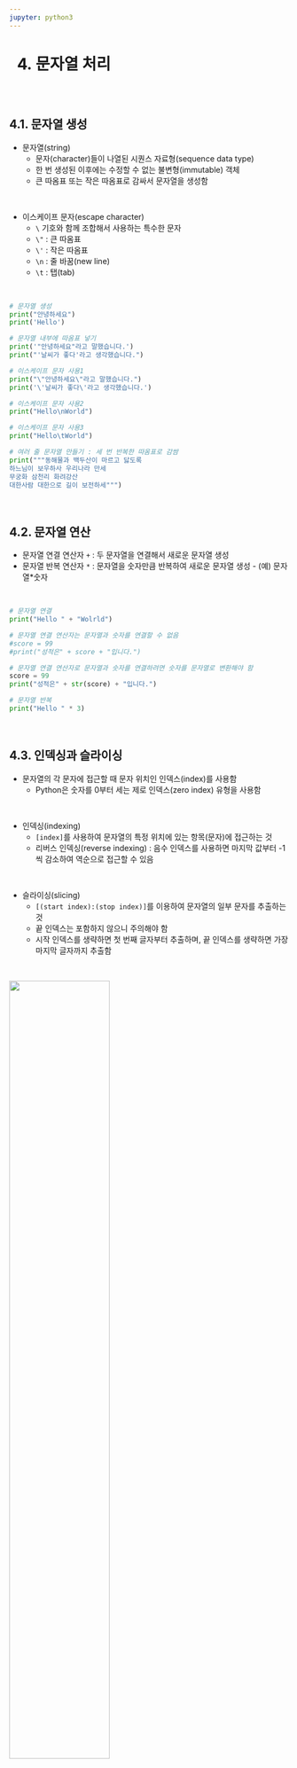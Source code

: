 ```yaml
---
jupyter: python3
---
```


<h1>4. 문자열 처리</h1>
<br>

## 4.1. 문자열 생성
+ 문자열(string)
  + 문자(character)들이 나열된 시퀀스 자료형(sequence data type)
  + 한 번 생성된 이후에는 수정할 수 없는 불변형(immutable) 객체
  + 큰 따옴표 또는 작은 따옴표로 감싸서 문자열을 생성함

<br>

+ 이스케이프 문자(escape character)
  + `\` 기호와 함께 조합해서 사용하는 특수한 문자
  + `\"` : 큰 따옴표
  + `\'` : 작은 따옴표
  + `\n` : 줄 바꿈(new line)
  + `\t` : 탭(tab)

<br>

```python
# 문자열 생성
print("안녕하세요")
print('Hello')
```

```python
# 문자열 내부에 따옴표 넣기
print('"안녕하세요"라고 말했습니다.')
print("'날씨가 좋다'라고 생각했습니다.")
```

```python
# 이스케이프 문자 사용1
print("\"안녕하세요\"라고 말했습니다.")
print('\'날씨가 좋다\'라고 생각했습니다.')
```

```python
# 이스케이프 문자 사용2
print("Hello\nWorld")
```

```python
# 이스케이프 문자 사용3
print("Hello\tWorld")
```

```python
# 여러 줄 문자열 만들기 : 세 번 반복한 따옴표로 감쌈
print("""동해물과 백두산이 마르고 닳도록
하느님이 보우하사 우리나라 만세
무궁화 삼천리 화려강산
대한사람 대한으로 길이 보전하세""")
```

<br>

## 4.2. 문자열 연산
+ 문자열 연결 연산자 `+` : 두 문자열을 연결해서 새로운 문자열 생성
+ 문자열 반복 연산자 `*` : 문자열을 숫자만큼 반복하여 새로운 문자열 생성 - (예) 문자열\*숫자

<br>

```python
# 문자열 연결
print("Hello " + "Wolrld")
```

```python
# 문자열 연결 연산자는 문자열과 숫자를 연결할 수 없음
#score = 99
#print("성적은" + score + "입니다.")
```

```python
# 문자열 연결 연산자로 문자열과 숫자를 연결하려면 숫자를 문자열로 변환해야 함
score = 99
print("성적은" + str(score) + "입니다.")
```

```python
# 문자열 반복
print("Hello " * 3)
```

<br>

## 4.3. 인덱싱과 슬라이싱
+ 문자열의 각 문자에 접근할 때 문자 위치인 인덱스(index)를 사용함
  + Python은 숫자를 0부터 세는 제로 인덱스(zero index) 유형을 사용함

<br>

+ 인덱싱(indexing)
  + `[index]`를 사용하여 문자열의 특정 위치에 있는 항목(문자)에 접근하는 것
  + 리버스 인덱싱(reverse indexing) : 음수 인덱스를 사용하면 마지막 값부터 -1씩 감소하여 역순으로 접근할 수 있음

<br>

+ 슬라이싱(slicing)
  + `[(start index):(stop index)]`를 이용하여 문자열의 일부 문자를 추출하는 것
  + 끝 인덱스는 포함하지 않으니 주의해야 함
  + 시작 인덱스를 생략하면 첫 번째 글자부터 추출하며, 끝 인덱스를 생략하면 가장 마지막 글자까지 추출함

<br>

![](./images/fig4-1.png){width=60%}

<br>

```python
# 문자열 인덱싱1
s = "안녕하세요"
print(s[0])
```

```python
# 문자열 인덱싱2
s = "안녕하세요"
print(s[-1])
```

```python
# 문자열 슬라이싱1
s = "안녕하세요"
print(s[0:2])
```

```python
# 문자열 슬라이싱2
s = "안녕하세요"
print(s[:2])
print(s[2:])
print(s[::2])
```

```python
# 문자열은 불변형 객체이므로 인덱스를 이용한 수정은 불가능함
#s = "안녕하세요"
#s[2:5] = "하십니까"
#print(s)
```

```python
# 문자열을 변경하려면 새로운 문자열을 만들어야 함
s = "안녕하세요"
s = s[:2] + "하십니까"
print(s)
```

```python
# 문자열 거꾸로 출력하기
my_str = "Hello Python!"
print(my_str[::-1])
```

<br>

## 4.4. 문자열 함수
### 4.4.1. 문자열 길이
+ `len()` 함수 : 문자열에 들어있는 문자의 개수(문자열의 길이) 반환

<br>

```python
# 문자열 길이
s = "안녕하세요"
print(len(s))
```

<br>

### 4.4.2. 대소문자 변환
|함수|설명|
|:---:|:------------|
|lower()|문자열의 알파벳을 모두 소문자로 변환|
|upper()|문자열의 알파벳을 모두 대문자로 변환|

<br>

```python
# 대소문자 변환 : 원본은 변하지 않음
s = "Hello Python!"
print(s.lower())
print(s.upper())
print(s)
```

<br>

### 4.4.3. 문자열 찾기
|함수|설명|
|:---:|:------------|
|find()|- 문자열에서 특정 문자열을 왼쪽에서부터 찾아서 인덱스를 반환 <br>- 찾는 문자열이 없으면 -1을 반환|
|rfind()|- 문자열에서 특정 문자열을 오른쪽에서부터 찾아서 인덱스를 반환 <br>- 찾는 문자열이 없으면 -1을 반환|
|count()|- 문자열에서 특정 문자열의 개수를 반환|
|in 연산자|- 문자열 내부에 특정 문자열이 있다면 True, 없다면 False를 반환|

<br>

```python
# 문자열 찾기
s = "Hello! Python is Python"
print(s.find("Python"))
print(s.rfind("Python"))
print(s.count("Python"))
print("Hello" in s)
print("Hi" in s)
```

<br>

#### 4.4.4. 공백 제거 및 문자열 변경
|함수|설명|
|:---:|:------------|
|strip()|문자열 양 옆의 공백이나 특정 문자를 제거|
|rstrip()|문자열 오른쪽의 공백이나 특정 문자를 제거|
|lstrip()|문자열 왼쪽의 공백이나 특정 문자를 제거|
|replace()|특정 문자열을 다른 문자열로 변경|

<br>

```python
# 공백 제거
s = "  Hello Python!  "
print(s)
print(s.strip())
```

```python
# 특정 문자 제거
s = "##100kg, ##200kg"
print(s.rstrip("kg"))
print(s.lstrip("#"))
```

```python
# 문자열 변경
s = "Hello Python!"
print(s.replace("Hello", "Hi"))
```

<br>

#### 4.4.5. 문자열 분리 및 결합
|함수|설명|
|:---:|:------------|
|split()|- 특정문자를 기준으로 문자열을 분리하고 리스트로 반환|
|join()|- 여러 문자열을 모아서 하나의 문자열로 만듬 <br>- 문자열을 구분할 구분자를 지정해야 함|

<br>

```python
# 문자열 분리
s = "Hello Python!"
s.split(" ")
```

```python
# 문자열 결합
lst = ["one", "two", "three"]
print(", ".join(lst))
print(" - ".join(lst))
```

<br>

#### 4.4.6. 문자열 구성 파악
|함수|설명|
|:---:|:------------|
|isdigit()|문자열이 숫자로만 구성되었는지 확인|
|isalpha()|문자열이 알파벳으로만 구성되었는지 확인|
|isalnum()|문자열이 알파벳과 숫자로만 구성되었는지 확인|
|islower()|문자열이 소문자로만 구성되었는지 확인|
|isupper()|문자열이 대문자로만 구성되었는지 확인|
|isspace()|문자열이 공백으로만 구성되었는지 확인|

<br>

```python
# 문자열 구성 파악
print("1234".isdigit())
print("Python".isalpha())
print("pass123".isalnum())
print("hello".islower())
print("HELLO".isupper())
print("     ".isspace())
```

<br>

### 4.4.7. 형 변환
|함수|설명|
|:---:|:------------|
|str()|수를 문자열로 변환|
|int()|정수 형식의 문자열이나 실수를 정수로 변환|
|float()|실수 형식의 문자열이나 정수를 실수로 변환|

<br>

```python
# 형 변환1
a = 1234
#print(a + "kg")
print(str(a) + "kg")
```

```python
# 형 변환2
print(int("1234"))
print(float("3.14"))
```

<br>

### 4.4.8. format() 함수

> "{자료형}".format(인수)

<br>

+ `{}`를 포함한 문자열 뒤에 `.`을 찍고 `format()` 함수를 사용하여 문자열이 출력되는 형식을 지정할 수 있음
  + 앞쪽에 있는 문자열 안의 `{}` 기호가 `format()` 함수의 매개변수로 차례로 대치되면서 숫자가 문자열이 됨
  + `{}` 개수와 `format()` 함수의 매개변수 개수는 반드시 같아야 함
+  f-문자열이 `format()` 함수보다 간단하고 직관적이므로, 대부분 f-문자열을 사용함

<br>

+ f-문자열보다 `format()` 함수를 사용하는 것이 더 좋은 경우
  + 문자열 내용이 너무 많을 때 - 어떤 데이터를 출력하는지 모아서 볼 수 있어 더 유용함
  + 데이터를 리스트에 담아서 사용할 때

<br>

```python
# format() 함수1
print("{}".format(10))
print("{} {}".format(10, 20))
print("{} {} {} {} {}".format(10, 20, 30, 40, 50))
```

```python
# format() 함수2
name = "홍길동"
age = 20
print(f"이름은 {name}이고, 나이는 {age}입니다.")
print("이름은 {}이고, 나이는 {}입니다.".format(name, age))
```

```python
# format() 함수3
a = 4
b = 3.14159265
print("20{:02d}".format(a))                # a 값을 두자리로 출력하되 앞의 빈곳은 0으로 채움
print("{:.3f}".format(b))                  # b 값을 소수점 이하 세자리로 반올림하여 출력
```

```python
# 데이터를 리스트에 담아서 사용할 때는 format() 함수를 사용하는 것이 더 좋음
data = ["별", 2, "M", "Yes"]

# f-문자열 사용
print(f"이름: {data[0]}, 나이: {data[1]}, 성별: {data[2]}, 중성화 여부: {data[3]}")

# format() 함수 사용
# 전개 연산자 *를 사용하여 리스트 내용을 전개함
print("이름: {}, 나이: {}, 성별: {}, 중성화 여부: {}".format(*data))
```

